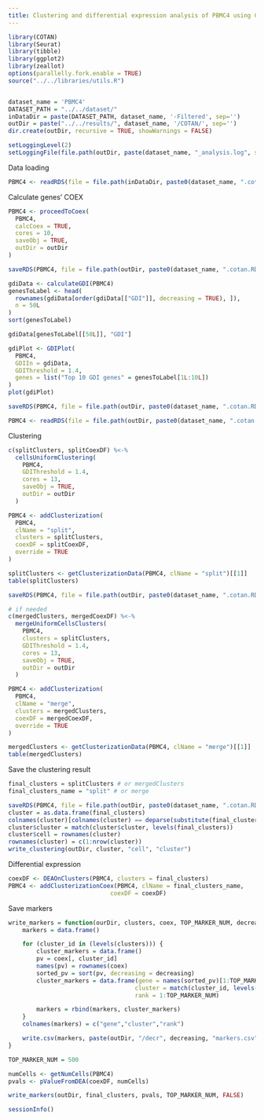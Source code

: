 ```yaml
---
title: Clustering and differential expression analysis of PBMC4 using COTAN
---
```



```r
library(COTAN)
library(Seurat)
library(tibble)
library(ggplot2)
library(zeallot)
options(parallelly.fork.enable = TRUE)
source("../../libraries/utils.R")


dataset_name = 'PBMC4'
DATASET_PATH = "../../dataset/"
inDataDir = paste(DATASET_PATH, dataset_name, '-Filtered', sep='')
outDir = paste("../../results/", dataset_name, '/COTAN/', sep='')
dir.create(outDir, recursive = TRUE, showWarnings = FALSE)

setLoggingLevel(2)
setLoggingFile(file.path(outDir, paste(dataset_name, "_analysis.log", sep='')))
```

Data loading

```r
PBMC4 <- readRDS(file = file.path(inDataDir, paste0(dataset_name, ".cotan.RDS")))
```

Calculate genes’ COEX

```r
PBMC4 <- proceedToCoex(
  PBMC4,
  calcCoex = TRUE,
  cores = 10,
  saveObj = TRUE,
  outDir = outDir
)
```

```r
saveRDS(PBMC4, file = file.path(outDir, paste0(dataset_name, ".cotan.RDS")))
```

```r
gdiData <- calculateGDI(PBMC4)
genesToLabel <- head(
  rownames(gdiData[order(gdiData[["GDI"]], decreasing = TRUE), ]),
  n = 50L
)
sort(genesToLabel)
```

```r
gdiData[genesToLabel[[50L]], "GDI"]
```

```r
gdiPlot <- GDIPlot(
  PBMC4,
  GDIIn = gdiData,
  GDIThreshold = 1.4,
  genes = list("Top 10 GDI genes" = genesToLabel[1L:10L])
)
plot(gdiPlot)
```

```r
saveRDS(PBMC4, file = file.path(outDir, paste0(dataset_name, ".cotan.RDS")))
```

```r
PBMC4 <- readRDS(file = file.path(outDir, paste0(dataset_name, ".cotan.RDS")))
```

Clustering

```r
c(splitClusters, splitCoexDF) %<-%
  cellsUniformClustering(
    PBMC4,
    GDIThreshold = 1.4,
    cores = 13,
    saveObj = TRUE,
    outDir = outDir
  )

PBMC4 <- addClusterization(
  PBMC4,
  clName = "split",
  clusters = splitClusters,
  coexDF = splitCoexDF,
  override = TRUE
)

splitClusters <- getClusterizationData(PBMC4, clName = "split")[[1]]
table(splitClusters)
```


```r
saveRDS(PBMC4, file = file.path(outDir, paste0(dataset_name, ".cotan.RDS")))
```

```r
# if needed
c(mergedClusters, mergedCoexDF) %<-%
  mergeUniformCellsClusters(
    PBMC4,
    clusters = splitClusters,
    GDIThreshold = 1.4,
    cores = 13,
    saveObj = TRUE,
    outDir = outDir
  )

PBMC4 <- addClusterization(
  PBMC4,
  clName = "merge",
  clusters = mergedClusters,
  coexDF = mergedCoexDF,
  override = TRUE
)

mergedClusters <- getClusterizationData(PBMC4, clName = "merge")[[1]]
table(mergedClusters)
```

Save the clustering result

```r
final_clusters = splitClusters # or mergedClusters
final_clusters_name = "split" # or merge

saveRDS(PBMC4, file = file.path(outDir, paste0(dataset_name, ".cotan.RDS")))
cluster = as.data.frame(final_clusters)
colnames(cluster)[colnames(cluster) == deparse(substitute(final_clusters))] <- "cluster"
cluster$cluster = match(cluster$cluster, levels(final_clusters))
cluster$cell = rownames(cluster)
rownames(cluster) = c(1:nrow(cluster))
write_clustering(outDir, cluster, "cell", "cluster")
```

Differential expression

```r
coexDF <- DEAOnClusters(PBMC4, clusters = final_clusters)
PBMC4 <- addClusterizationCoex(PBMC4, clName = final_clusters_name,
                             coexDF = coexDF)
```

Save markers

```r
write_markers = function(ourDir, clusters, coex, TOP_MARKER_NUM, decreasing) {
    markers = data.frame()

    for (cluster_id in (levels(clusters))) {
        cluster_markers = data.frame()
        pv = coex[, cluster_id]
        names(pv) = rownames(coex)
        sorted_pv = sort(pv, decreasing = decreasing)
        cluster_markers = data.frame(gene = names(sorted_pv)[1:TOP_MARKER_NUM],
                                    cluster = match(cluster_id, levels(clusters)),
                                    rank = 1:TOP_MARKER_NUM)

        markers = rbind(markers, cluster_markers)
    }
    colnames(markers) = c("gene","cluster","rank")

    write.csv(markers, paste(outDir, "/decr", decreasing, "markers.csv", sep=""), row.names = FALSE)
}

TOP_MARKER_NUM = 500

numCells <- getNumCells(PBMC4)
pvals <- pValueFromDEA(coexDF, numCells)

write_markers(outDir, final_clusters, pvals, TOP_MARKER_NUM, FALSE)
```

```r
sessionInfo()
```